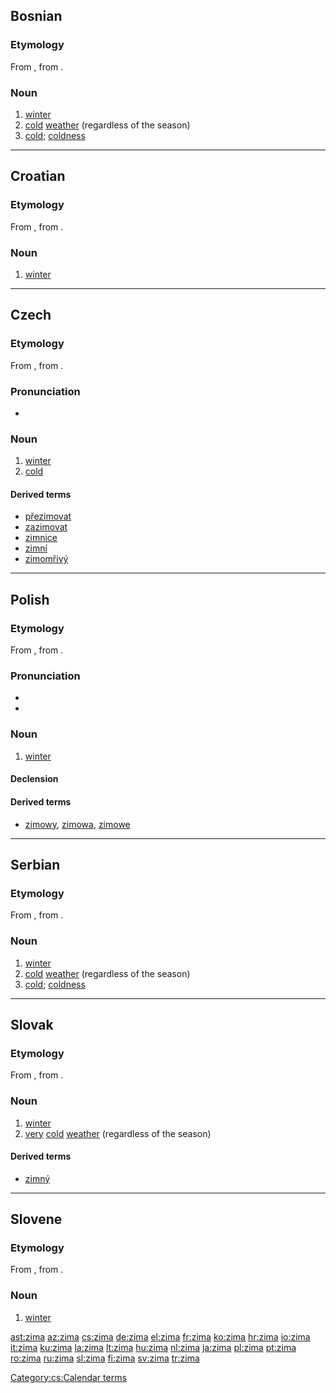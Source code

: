 ==Bosnian==

===Etymology===
From {{proto|Slavic|zima|lang=bs}}, from {{proto|Indo-European|ǵʰeymeh₂|lang=bs}}.

===Noun===
{{infl|bs|noun|g=f}}

# [[winter]]
# [[cold]] [[weather]] (regardless of the season)
# [[cold]]; [[coldness]]

----

==Croatian==

===Etymology===
From {{proto|Slavic|zima|lang=hr}}, from {{proto|Indo-European|ǵʰeymeh₂|lang=hr}}.

===Noun===
{{infl|hr|noun|g=f}}

# [[winter]]

----

==Czech==

===Etymology===
From {{proto|Slavic|zima|lang=cs}}, from {{proto|Indo-European|ǵʰeymeh₂|lang=cs}}.

===Pronunciation===
* {{audio|Cs-zima.ogg|audio}}

===Noun===
{{cs-noun|g=f}}

# [[winter]]
# [[cold]]

====Derived terms====
* [[přezimovat]]
* [[zazimovat]]
* [[zimnice]] {{f}}
* [[zimní]]
* [[zimomřivý]] {{m}}

[[Category:cs:Calendar terms]]

----

==Polish==

===Etymology===
From {{proto|Slavic|zima|lang=pl}}, from {{proto|Indo-European|ǵʰeymeh₂|lang=pl}}.

===Pronunciation===
* {{IPA|[ˈʑima]|lang=pl}}
* {{audio|pl-zima.ogg|audio}}

===Noun===
{{infl|pl|noun|g=f}}

# [[winter]]

====Declension====
{{pl-decl-noun
|zima|zimy
|zimy|zim
|zimie|zimom
|zimę|zimy
|zimą|zimami
|zimie|zimach
|zimo|zimy
}}

====Derived terms====
* [[zimowy]], [[zimowa]], [[zimowe]]

----

==Serbian==

===Etymology===
From {{proto|Slavic|zima|lang=sr}}, from {{proto|Indo-European|ǵʰeymeh₂|lang=sr}}.

===Noun===
{{sr-noun|g=f|pl=zime|cyr=зима}}

# [[winter]]
# [[cold]] [[weather]] (regardless of the season)
# [[cold]]; [[coldness]]

----

==Slovak==

===Etymology===
From {{proto|Slavic|zima|lang=sk}}, from {{proto|Indo-European|ǵʰeymeh₂|lang=sk}}.

===Noun===
{{infl|sk|noun|g=f|plural|zimy}}

# [[winter]]
# [[very]] [[cold]] [[weather]] (regardless of the season)

====Derived terms====
* [[zimný]]

----

==Slovene==

===Etymology===
From {{proto|Slavic|zima|lang=sl}}, from {{proto|Indo-European|ǵʰeymeh₂|lang=sl}}.

===Noun===
{{infl|sl|noun|g=f}}

# [[winter]]

[[ast:zima]]
[[az:zima]]
[[cs:zima]]
[[de:zima]]
[[el:zima]]
[[fr:zima]]
[[ko:zima]]
[[hr:zima]]
[[io:zima]]
[[it:zima]]
[[ku:zima]]
[[la:zima]]
[[lt:zima]]
[[hu:zima]]
[[nl:zima]]
[[ja:zima]]
[[pl:zima]]
[[pt:zima]]
[[ro:zima]]
[[ru:zima]]
[[sl:zima]]
[[fi:zima]]
[[sv:zima]]
[[tr:zima]]
